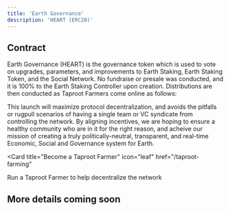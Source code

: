 ```yaml
---
title: 'Earth Governance'
description: 'HEART (ERC20)'
---
```


## Contract

Earth Governance (HEART) is the governance token which is used to vote on upgrades, parameters, and improvements to Earth Staking, Earth Staking Token, and the Social Network.
No fundraise or presale was conducted, and it is 100% to the Earth Staking Controller upon creation. Distributions are then conducted as Taproot Farmers come online as follows:

This launch will maximize protocol decentralization, and avoids the pitfalls or rugpull scenarios of having a single team or VC syndicate from controlling the network. By aligning incentives, we are hoping to ensure a healthy community who are in it
for the right reason, and acheive our mission of creating a truly politically-neutral, transparent, and real-time Economic, Social and Governance system for Earth.

<Card
  title="Become a Taproot Farmer"
  icon="leaf"
  href="/taproot-farming"
>
  Run a Taproot Farmer to help decentralize the network
</Card>

## More details coming soon